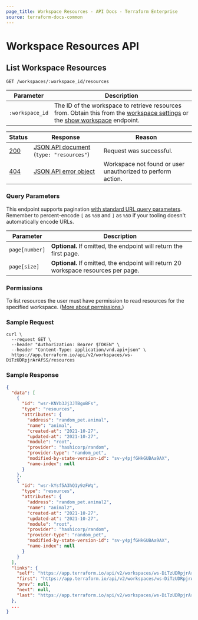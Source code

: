 ```yaml
---
page_title: Workspace Resources - API Docs - Terraform Enterprise
source: terraform-docs-common
---
```


[200]: https://developer.mozilla.org/en-US/docs/Web/HTTP/Status/200

[201]: https://developer.mozilla.org/en-US/docs/Web/HTTP/Status/201

[202]: https://developer.mozilla.org/en-US/docs/Web/HTTP/Status/202

[204]: https://developer.mozilla.org/en-US/docs/Web/HTTP/Status/204

[400]: https://developer.mozilla.org/en-US/docs/Web/HTTP/Status/400

[401]: https://developer.mozilla.org/en-US/docs/Web/HTTP/Status/401

[403]: https://developer.mozilla.org/en-US/docs/Web/HTTP/Status/403

[404]: https://developer.mozilla.org/en-US/docs/Web/HTTP/Status/404

[409]: https://developer.mozilla.org/en-US/docs/Web/HTTP/Status/409

[412]: https://developer.mozilla.org/en-US/docs/Web/HTTP/Status/412

[422]: https://developer.mozilla.org/en-US/docs/Web/HTTP/Status/422

[429]: https://developer.mozilla.org/en-US/docs/Web/HTTP/Status/429

[500]: https://developer.mozilla.org/en-US/docs/Web/HTTP/Status/500

[504]: https://developer.mozilla.org/en-US/docs/Web/HTTP/Status/504

[JSON API document]: /enterprise/api-docs#json-api-documents

[JSON API error object]: https://jsonapi.org/format/#error-objects

# Workspace Resources API

## List Workspace Resources

`GET /workspaces/:workspace_id/resources`

| Parameter       | Description                                                                                                                                                                                                      |
| --------------- | ---------------------------------------------------------------------------------------------------------------------------------------------------------------------------------------------------------------- |
| `:workspace_id` | The ID of the workspace to retrieve resources from. Obtain this from the [workspace settings](/enterprise/workspaces/settings) or the [show workspace](/enterprise/api-docs/workspaces#show-workspace) endpoint. |

| Status  | Response                                    | Reason                                                      |
| ------- | ------------------------------------------- | ----------------------------------------------------------- |
| [200][] | [JSON API document][] (`type: "resources"`) | Request was successful.                                     |
| [404][] | [JSON API error object][]                   | Workspace not found or user unauthorized to perform action. |

### Query Parameters

This endpoint supports pagination [with standard URL query parameters](/enterprise/api-docs/#query-parameters). Remember to percent-encode `[` as `%5B` and `]` as `%5D` if your tooling doesn't automatically encode URLs.

| Parameter      | Description                                                                         |
| -------------- | ----------------------------------------------------------------------------------- |
| `page[number]` | **Optional.** If omitted, the endpoint will return the first page.                  |
| `page[size]`   | **Optional.** If omitted, the endpoint will return 20 workspace resources per page. |

### Permissions

To list resources the user must have permission to read resources for the specified workspace. ([More about permissions.](/enterprise/users-teams-organizations/permissions))

[permissions-citation]: #intentionally-unused---keep-for-maintainers

### Sample Request

```shell
curl \
  --request GET \
  --header "Authorization: Bearer $TOKEN" \
  --header "Content-Type: application/vnd.api+json" \
  https://app.terraform.io/api/v2/workspaces/ws-DiTzUDRpjrArAfSS/resources
```

### Sample Response

```json
{
  "data": [
    {
      "id": "wsr-KNYb3Jj3JTBgoBFs",
      "type": "resources",
      "attributes": {
        "address": "random_pet.animal",
        "name": "animal",
        "created-at": "2021-10-27",
        "updated-at": "2021-10-27",
        "module": "root",
        "provider": "hashicorp/random",
        "provider-type": "random_pet",
        "modified-by-state-version-id": "sv-y4pjfGHkGUBAa9AX",
        "name-index": null
      }
    },
    {
      "id": "wsr-kYsf5A3hQ1y9zFWq",
      "type": "resources",
      "attributes": {
        "address": "random_pet.animal2",
        "name": "animal2",
        "created-at": "2021-10-27",
        "updated-at": "2021-10-27",
        "module": "root",
        "provider": "hashicorp/random",
        "provider-type": "random_pet",
        "modified-by-state-version-id": "sv-y4pjfGHkGUBAa9AX",
        "name-index": null
      }
    }
  ],
  "links": {
    "self": "https://app.terraform.io/api/v2/workspaces/ws-DiTzUDRpjrArAfSS/resources?page%5Bnumber%5D=1&page%5Bsize%5D=20",
    "first": "https://app.terraform.io/api/v2/workspaces/ws-DiTzUDRpjrArAfSS/resources?page%5Bnumber%5D=1&page%5Bsize%5D=20",
    "prev": null,
    "next": null,
    "last": "https://app.terraform.io/api/v2/workspaces/ws-DiTzUDRpjrArAfSS/resources?page%5Bnumber%5D=1&page%5Bsize%5D=20"
  },
  ...
}
```
